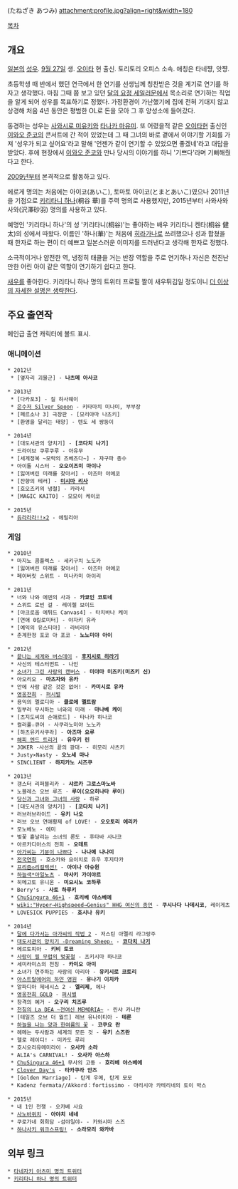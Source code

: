 {{{+1 種﨑敦美 }}} (たねざき あつみ) attachment:profile.jpg?align=right&width=180

[[목차]]

== 개요 ==
[[일본]]의 [[성우]]. [[9월 27일]] 생. [[오이타]] 현 출신. 토리토리 오피스 소속. 애칭은 타네쨩, 앗쨩.

초등학생 때 반에서 했던 연극에서 한 연기를 선생님께 칭찬받은 것을 계기로 연기를 하자고 생각했다. 마침 그때 쯤 보고 있던 [[달의 요정 세일러문]]에서 목소리로 연기하는 직업을 알게 되어 성우를 목표하기로 정했다. 가정환경이 가난했기에 집에 전혀 기대지 않고 상경해 처음 4년 동안은 평범한 OL로 돈을 모아 그 후 양성소에 들어갔다.

동경하는 성우는 [[사와시로 미유키]]와 [[타나카 마유미]]. 또 어렸을적 같은 [[오이타]]현 출신인 [[이와오 준코]]의 콘서트에 간 적이 있었는데 그 때 그녀의 바로 곁에서 이야기할 기회를 가져 '성우가 되고 싶어요'라고 말해 '언젠가 같이 연기할 수 있었으면 좋겠네'라고 대답을 받았다. 후에 현장에서 [[이와오 준코]]와 만나 당시의 이야기를 하니 '기쁘다'라며 기뻐해줬다고 한다. 

[[2009년]]부터 본격적으로 활동하고 있다.

에로게 명의는 처음에는 아이코(あいこ), 토마토 아이코(とまとあいこ)였으나 2011년을 기점으로 [[키리타니 하나]](桐谷 華)를 주력 명의로 사용했지만, 2015년부터 사와사와 사와(沢澤砂羽) 명의를 사용하고 있다.

예명인 '키리타니 하나'의 성 '키리타니(桐谷)'는 좋아하는 배우 키리타니 켄타(桐谷 健太)의 성에서 따왔다. 이름인 '하나(華)'는 처음에 [[히라가나]]로 쓰려했으나 성과 합쳤을 때 한자로 하는 편이 더 예쁘고 일본스러운 이미지를 드러낸다고 생각해 한자로 정했다.

소극적이거나 얌전한 역, 냉정히 태클을 거는 반장 역할을 주로 연기하나 자신은 천진난만한 어린 아이 같은 역할이 연기하기 쉽다고 한다.

[[새우]]를 좋아한다. 키리타니 하나 명의 트위터 프로필 짤이 새우튀김일 정도이니 [[더 이상의 자세한 설명은 생략한다]].

== 주요 출연작 ==
메인급 출연 캐릭터에 볼드 표시.
=== 애니메이션 ===
 * 2012년
  * [옆자리 괴물군] - '''나츠메 아사코'''

 * 2013년
  * [다카포3] - 질 하사웨이
  * [[은수저 Silver Spoon]] - 키타마치 미나미, 부부장
  * [페르소나 3] 극장판 - [모리야마 나츠키]
  * [환영을 달리는 태양] - 텐도 세 쌍둥이

 * 2014년
  * [대도서관의 양치기] - '''[코다치 나기]'''
  * 드라이브 쿠루쿠루 - 아유무
  * [세계정복 ~모략의 즈베즈다~] - 쟈구파 총수
  * 아이돌 시스터 - '''오오이즈미 마이나'''
  * [잃어버린 미래를 찾아서] - 아즈마 야에코
  * [잔향의 테러] - '''[[미시마 리사]]'''
  * [호오즈키의 냉철] - 카라시
  * [MAGIC KAITO] - 모모이 케이코

 * 2015년
  * [[듀라라라!!|듀라라라!!×2]] - 에밀리아

=== 게임 ===
 * 2010년
  * 마지노 콤플렉스 - 세키구치 노도카
  * [잃어버린 미래를 찾아서] - 아즈마 야에코
  * 페이버릿 스위트 - 미나카미 아이리

 * 2011년
  * 너와 나와 에덴의 사과 - '''카쿄인 코토네''' 
  * 스위트 로빈 걸 - 레이첼 보이드
  * [아크로움 에튀드 Canvas4] - 타치바나 케이
  * [연애 0킬로미터] - 야자키 유라
  * [예익의 유스티아] - 라비리아
  * 춘계한정 포코 아 포코 - '''노노미야 아이'''

 * 2012년
  * [[끝나는 세계와 버스데이]] - '''[[후지시로 히라기]]'''
  * 사신의 테스터먼트 - 나인
  * [[소녀가 그린 사랑의 캔버스]] - '''미야마 미즈키(미즈키 신)'''
  * 아오리오 - '''마츠자와 유카'''
  * 안에 사람 같은 것은 없어! - '''카미시로 유카'''
  * [[영웅전희]] - [[퍼시벌]]
  * 용익의 멜로디아 - '''클로에 멜트람'''
  * 일부러 무시하는 너와의 미래 - '''마나베 케이'''
  * [츠지도씨의 순애로드] - 타나카 하나코
  * 컬러풀☆큐어 - 사쿠라노미야 노노카
  * [하츠유키사쿠라] - '''아즈마 요루'''
  * [[해피 엔드 트리거]] - '''유우키 린'''
  * JOKER -사선의 끝의 광대- - 히모리 사츠키
  * Justy×Nas​​ty - '''오노세 마나'''
  * SINCLIENT - '''하지카노 시즈쿠'''

 * 2013년
  * 갱스터 리퍼블리카 - '''샤르카 그로스마노바'''
  * 노블레스 오브 루즈 - '''루이(오오히나타 루이)'''
  * [[당신과 그녀와 그녀의 사랑]] - 하루
  * [대도서관의 양치기] - '''[코다치 나기]'''
  * 러브러브라이드 - '''유키 나오'''
  * 러브 오브 연애황제 of LOVE! - '''오오토리 에리카'''
  * 모노베노 - 에미
  * 벚꽃 흩날리는 소녀의 론도 - 후타바 사나코
  * 아르카디아스의 전희 - '''오데트'''
  * [[아가씨는 기분이 나쁘다]] - '''나나메 나나미'''
  * [[전국연희]] - 호소카와 요이치로 유우 후지타카
  * [[프리즘◇리컬렉션!]] - '''아이나 아슈윈'''
  * [[하늘색*아일노츠]] - '''마사키 가이야르'''
  * 히메고토 유니온 - '''미요시노 코하루'''
  * Berry's - '''사토 하루키'''
  * [[ChuSingura 46+1]] - '''호리베 야스베에'''
  * [[wiki:"Hyper→Highspeed→Genius" HHG 여신의 종언]] - '''쿠시나다 나데시코''', 레이게츠
  * LOVESICK PUPPIES - '''호시나 유키'''

 * 2014년
  * [[달에 다가서는 아가씨의 작법 2]] - 저스틴 아멜리 라그랑주
  * [[대도서관의 양치기|대도서관의 양치기 -Dreaming Sheep-]] - '''[[코다치 나기]]'''
  * 메르토피아 - '''키비 토코'''
  * [[사랑이 필 무렵의 벚꽃철]] - 츠키시마 하나코
  * 세미라미스의 천칭 - '''카미오 아미'''
  * 소녀가 연주하는 사랑의 아리아 - '''유키시로 코토리'''
  * [[아스트랄에어의 하얀 영원]] - '''유나기 이치카'''
  * 알파디아 제네시스 2 - '''엘리제''', 에나
  * [[영웅전희 GOLD]] - [[퍼시벌]]
  * 창격의 예거 - '''오구리 치즈루'''
  * [[천칭의 La DEA ~전여신 MEMORIA~]] - 린샤 카니란
  * [테일즈 오브 더 월드] 레브 유나이티아 - '''테룬'''
  * [[하늘을 나는 양과 한여름의 꽃]] - '''코쿠요 란'''
  * 헤메는 두사람과 세계의 모든 것 - '''유키 스즈란'''
  * 헬로 레이디! - 미카도 루리
  * 호시오리유메미라이 - '''오사카 소라'''
  * ALIA's CARNIVAL! - '''오사카 아스하'''
  * [[ChuSingura 46+1]] 무사의 고동 - '''호리베 야스베에'''
  * [[Clover Day's]] - '''타카쿠라 안즈'''
  * [Golden Marriage] - 탄게 우메, 탄게 모모
  * Kadenz fermata//Akkord：fortissimo - 아리시아 카테리네의 토이 박스

 * 2015년
  * 내 1인 전쟁 - 오카베 사요 
  * [[사노바위치]] - '''아야치 네네'''
  * 쿠로가네 회희담 -섬야일야- - 카와시마 스즈
  * [[하나사키 워크스프링!]] - '''소라모리 와카바'''

== 외부 링크 ==
 * [https://twitter.com/tanezakiatsumi 타네자키 아츠미 명의 트위터] 
 * [https://twitter.com/hanakiritani 키리타니 하나 명의 트위터]
